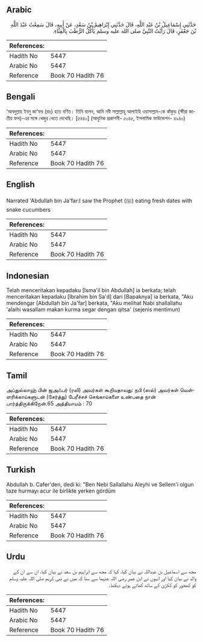 ## Arabic


<div dir="rtl" lang="ar" style={{fontSize:'larger',backgroundColor:'#f8f9fa',padding:20}}>
حَدَّثَنِي إِسْمَاعِيلُ بْنُ عَبْدِ اللَّهِ، قَالَ حَدَّثَنِي إِبْرَاهِيمُ بْنُ سَعْدٍ، عَنْ أَبِيهِ، قَالَ سَمِعْتُ عَبْدَ اللَّهِ بْنَ جَعْفَرٍ، قَالَ رَأَيْتُ النَّبِيَّ صلى الله عليه وسلم يَأْكُلُ الرُّطَبَ بِالْقِثَّاءِ‏.‏
</div>
<div style={{backgroundColor:'#f8f9fa',padding:20, marginBottom: 10}}><table> <thead> <tr> <th>References:</th> <th></th> </tr> </thead> <tbody><tr><td>Hadith No</td><td>5447</td></tr><tr><td>Arabic No</td><td>5447</td></tr><tr><td>Reference</td><td>Book 70 Hadith 76</td></tr></tbody></table></div>

## Bengali


<div dir="ltr" lang="bn" style={{fontSize:'larger',backgroundColor:'#f8f9fa',padding:20}}>
‘আবদুল্লাহ ইবনু জা‘ফর (রাঃ) হতে বর্ণিত। তিনি বলেন, আমি নবী সাল্লাল্লাহু আলাইহি ওয়াসাল্লাম-কে কাঁকুড় (ক্ষীরা জাতীয় ফল)-এর সঙ্গে খেজুর খেতে দেখেছি। [৫৪৪০] (আধুনিক প্রকাশনী- ৫০৪৫, ইসলামিক ফাউন্ডেশন- ৪৯৪০)
</div>
<div style={{backgroundColor:'#f8f9fa',padding:20, marginBottom: 10}}><table> <thead> <tr> <th>References:</th> <th></th> </tr> </thead> <tbody><tr><td>Hadith No</td><td>5447</td></tr><tr><td>Arabic No</td><td>5447</td></tr><tr><td>Reference</td><td>Book 70 Hadith 76</td></tr></tbody></table></div>

## English


<div dir="ltr" lang="en" style={{fontSize:'larger',backgroundColor:'#f8f9fa',padding:20}}>
Narrated 'Abdullah bin Ja'far:I saw the Prophet (ﷺ) eating fresh dates with snake cucumbers
</div>
<div style={{backgroundColor:'#f8f9fa',padding:20, marginBottom: 10}}><table> <thead> <tr> <th>References:</th> <th></th> </tr> </thead> <tbody><tr><td>Hadith No</td><td>5447</td></tr><tr><td>Arabic No</td><td>5447</td></tr><tr><td>Reference</td><td>Book 70 Hadith 76</td></tr></tbody></table></div>

## Indonesian


<div dir="ltr" lang="id" style={{fontSize:'larger',backgroundColor:'#f8f9fa',padding:20}}>
Telah menceritakan kepadaku [Isma'il bin Abdullah] ia berkata; telah menceritakan kepadaku [Ibrahim bin Sa'd] dari [Bapaknya] ia berkata, "Aku mendengar [Abdullah bin Ja'far] berkata, "Aku melihat Nabi shallallahu 'alaihi wasallam makan kurma segar dengan qitsa' (sejenis mentimun)
</div>
<div style={{backgroundColor:'#f8f9fa',padding:20, marginBottom: 10}}><table> <thead> <tr> <th>References:</th> <th></th> </tr> </thead> <tbody><tr><td>Hadith No</td><td>5447</td></tr><tr><td>Arabic No</td><td>5447</td></tr><tr><td>Reference</td><td>Book 70 Hadith 76</td></tr></tbody></table></div>

## Tamil


<div dir="ltr" lang="ta" style={{fontSize:'larger',backgroundColor:'#f8f9fa',padding:20}}>
அப்துல்லாஹ் பின் ஜஅஃபர் (ரலி) அவர்கள் கூறியதாவது: நபி (ஸல்) அவர்கள் வெள்ளரிக்காய்களுடன் (சேர்த்து) பேரீச்சச் செங்காய்களை உண்பதை நான் பார்த்திருக்கிறேன்.65 அத்தியாயம் : 70
</div>
<div style={{backgroundColor:'#f8f9fa',padding:20, marginBottom: 10}}><table> <thead> <tr> <th>References:</th> <th></th> </tr> </thead> <tbody><tr><td>Hadith No</td><td>5447</td></tr><tr><td>Arabic No</td><td>5447</td></tr><tr><td>Reference</td><td>Book 70 Hadith 76</td></tr></tbody></table></div>

## Turkish


<div dir="ltr" lang="tr" style={{fontSize:'larger',backgroundColor:'#f8f9fa',padding:20}}>
Abdullah b. Cafer'den, dedi ki: "Ben Nebi Sallallahu Aleyhi ve Sellem'i olgun taze hurmayı acur ile birlikte yerken gördüm
</div>
<div style={{backgroundColor:'#f8f9fa',padding:20, marginBottom: 10}}><table> <thead> <tr> <th>References:</th> <th></th> </tr> </thead> <tbody><tr><td>Hadith No</td><td>5447</td></tr><tr><td>Arabic No</td><td>5447</td></tr><tr><td>Reference</td><td>Book 70 Hadith 76</td></tr></tbody></table></div>

## Urdu


<div dir="rtl" lang="ur" style={{fontSize:'larger',backgroundColor:'#f8f9fa',padding:20}}>
مجھ سے اسماعیل بن عبداللہ نے بیان کیا، کہا کہ مجھ سے ابراہیم بن سعد نے بیان کیا، ان سے ان کے والد نے بیان کیا اور انہوں نے ابن عمر رضی اللہ عنہما سے سنا کہ میں نے نبی کریم صلی اللہ علیہ وسلم کو کھجور کو ککڑی کے ساتھ کھاتے ہوئے دیکھا۔
</div>
<div style={{backgroundColor:'#f8f9fa',padding:20, marginBottom: 10}}><table> <thead> <tr> <th>References:</th> <th></th> </tr> </thead> <tbody><tr><td>Hadith No</td><td>5447</td></tr><tr><td>Arabic No</td><td>5447</td></tr><tr><td>Reference</td><td>Book 70 Hadith 76</td></tr></tbody></table></div>